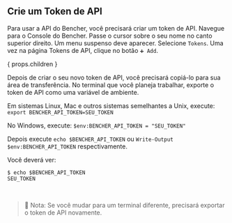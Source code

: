 ## Crie um Token de API

Para usar a API do Bencher, você precisará criar um token de API.
Navegue para o Console do Bencher.
Passe o cursor sobre o seu nome no canto superior direito.
Um menu suspenso deve aparecer. Selecione `Tokens`.
Uma vez na página Tokens de API, clique no botão `➕ Add`.

{ props.children }
<br />

Depois de criar o seu novo token de API, você precisará copiá-lo para sua área de transferência.
No terminal que você planeja trabalhar, exporte o token de API como uma variável de ambiente.

Em sistemas Linux, Mac e outros sistemas semelhantes a Unix, execute: `export BENCHER_API_TOKEN=SEU_TOKEN`

No Windows, execute: `$env:BENCHER_API_TOKEN = "SEU_TOKEN"`

Depois execute `echo $BENCHER_API_TOKEN` ou `Write-Output $env:BENCHER_API_TOKEN` respectivamente.

Você deverá ver:

```
$ echo $BENCHER_API_TOKEN
SEU_TOKEN
```

<br />

> 🐰 Nota: Se você mudar para um terminal diferente, precisará exportar o token de API novamente.